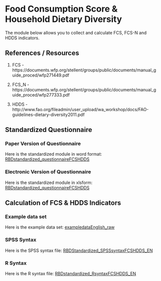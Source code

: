 # Food Consumption Score & Household Dietary Diversity

The module below allows you to collect and calculate FCS, FCS-N and HDDS indicators.

## References / Resources

1.  FCS - https://documents.wfp.org/stellent/groups/public/documents/manual_guide_proced/wfp271449.pdf

2.  FCS_N - https://documents.wfp.org/stellent/groups/public/documents/manual_guide_proced/wfp277333.pdf

3.  HDDS - http://www.fao.org/fileadmin/user_upload/wa_workshop/docs/FAO-guidelines-dietary-diversity2011.pdf

## Standardized Questionnaire

### Paper Version of Questionnaire

Here is the standardized module in word format:
[RBDstandardized_questionnaireFCSHDDS](https://github.com/WFP-VAM/RBD_FS_CH_guide_EN/blob/master/questionnaires/RBDstandardized_questionnaireFCSHDDS.docx) 

### Electronic Version of Questionnaire

Here is the standardized module in xlsform:
[RBDstandardized_questionnaireFCSHDDS](https://github.com/WFP-VAM/RBD_FS_CH_guide_EN/blob/master/questionnaires/RBDstandardized_questionnaireFCSHDDS.xlsx)

## Calculation of FCS & HDDS Indicators  

### Example data set

Here is the example data set:
[exampledataEnglish_raw](https://github.com/WFP-VAM/RBD_FS_CH_guide_EN/blob/master/example_datasets/exampledataEnglish_raw.sav) 


### SPSS Syntax

Here is the SPSS syntax file: 
[RBDStandardized_SPSSsyntaxFCSHDDS_EN](https://github.com/WFP-VAM/RBD_FS_CH_guide_EN/blob/master/syntax/RBDStandardized_SPSSsyntaxFCSHDDS_EN.sps) 

### R Syntax

Here is the R syntax file: 
[RBDstandardized_RsyntaxFCSHDDS_EN](https://github.com/WFP-VAM/RBD_FS_CH_guide_EN/blob/master/syntax/RBDstandardized_RsyntaxFCSHDDS_EN.R) 
